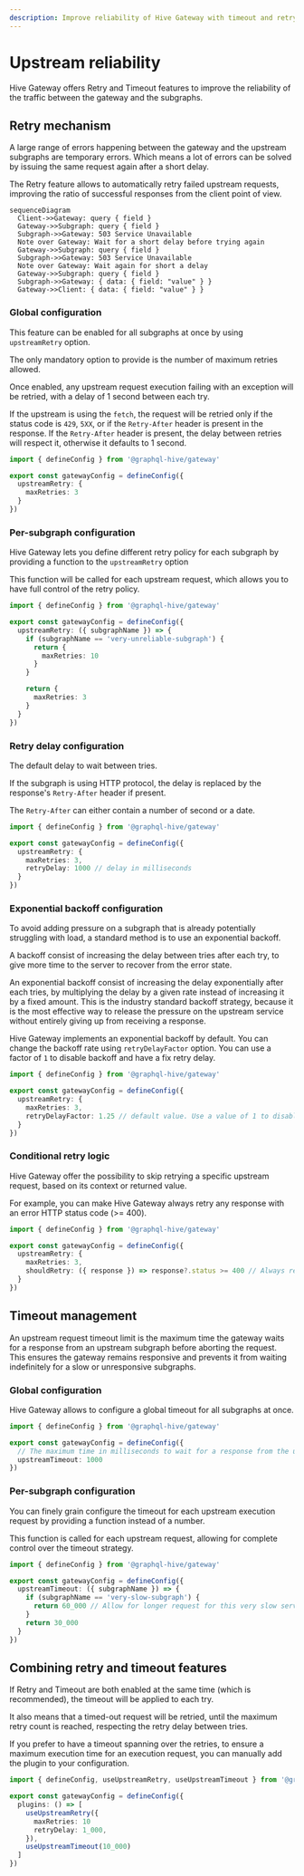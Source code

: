 ```yaml
---
description: Improve reliability of Hive Gateway with timeout and retry policy for upstream requests
---
```


# Upstream reliability

Hive Gateway offers Retry and Timeout features to improve the reliability of the traffic between the
gateway and the subgraphs.

## Retry mechanism

A large range of errors happening between the gateway and the upstream subgraphs are temporary
errors. Which means a lot of errors can be solved by issuing the same request again after a short
delay.

The Retry feature allows to automatically retry failed upstream requests, improving the ratio of
successful responses from the client point of view.

```mermaid
sequenceDiagram
  Client->>Gateway: query { field }
  Gateway->>Subgraph: query { field }
  Subgraph->>Gateway: 503 Service Unavailable
  Note over Gateway: Wait for a short delay before trying again
  Gateway->>Subgraph: query { field }
  Subgraph->>Gateway: 503 Service Unavailable
  Note over Gateway: Wait again for short a delay
  Gateway->>Subgraph: query { field }
  Subgraph->>Gateway: { data: { field: "value" } }
  Gateway->>Client: { data: { field: "value" } }
```

### Global configuration

This feature can be enabled for all subgraphs at once by using `upstreamRetry` option.

The only mandatory option to provide is the number of maximum retries allowed.

Once enabled, any upstream request execution failing with an exception will be retried, with a delay
of 1 second between each try.

If the upstream is using the `fetch`, the request will be retried only if the status code is `429`,
`5XX`, or if the `Retry-After` header is present in the response. If the `Retry-After` header is
present, the delay between retries will respect it, otherwise it defaults to 1 second.

```ts filename="gateway.config.ts"
import { defineConfig } from '@graphql-hive/gateway'

export const gatewayConfig = defineConfig({
  upstreamRetry: {
    maxRetries: 3
  }
})
```

### Per-subgraph configuration

Hive Gateway lets you define different retry policy for each subgraph by providing a function to the
`upstreamRetry` option

This function will be called for each upstream request, which allows you to have full control of the
retry policy.

```ts filename="gateway.config.ts"
import { defineConfig } from '@graphql-hive/gateway'

export const gatewayConfig = defineConfig({
  upstreamRetry: ({ subgraphName }) => {
    if (subgraphName == 'very-unreliable-subgraph') {
      return {
        maxRetries: 10
      }
    }

    return {
      maxRetries: 3
    }
  }
})
```

### Retry delay configuration

The default delay to wait between tries.

If the subgraph is using HTTP protocol, the delay is replaced by the response's `Retry-After`
header if present.

The `Retry-After` can either contain a number of second or a date.

```ts filename="gateway.config.ts"
import { defineConfig } from '@graphql-hive/gateway'

export const gatewayConfig = defineConfig({
  upstreamRetry: {
    maxRetries: 3,
    retryDelay: 1000 // delay in milliseconds
  }
})
```

### Exponential backoff configuration

To avoid adding pressure on a subgraph that is already potentially struggling with load, a standard
method is to use an exponential backoff.

A backoff consist of increasing the delay between tries after each try, to give more time to the
server to recover from the error state.

An exponential backoff consist of increasing the delay exponentially after each tries, by
multiplying the delay by a given rate instead of increasing it by a fixed amount. This is the
industry standard backoff strategy, because it is the most effective way to release the pressure on
the upstream service without entirely giving up from receiving a response.

Hive Gateway implements an exponential backoff by default. You can change the backoff rate using
`retryDelayFactor` option. You can use a factor of `1` to disable backoff and have a fix retry
delay.

```ts filename="gateway.config.ts"
import { defineConfig } from '@graphql-hive/gateway'

export const gatewayConfig = defineConfig({
  upstreamRetry: {
    maxRetries: 3,
    retryDelayFactor: 1.25 // default value. Use a value of 1 to disable backoff.
  }
})
```

### Conditional retry logic

Hive Gateway offer the possibility to skip retrying a specific upstream request, based on its
context or returned value.

For example, you can make Hive Gateway always retry any response with an error HTTP status code (>=
400).

```ts filename="gateway.config.ts"
import { defineConfig } from '@graphql-hive/gateway'

export const gatewayConfig = defineConfig({
  upstreamRetry: {
    maxRetries: 3,
    shouldRetry: ({ response }) => response?.status >= 400 // Always retry any HTTP errors
  }
})
```

## Timeout management

An upstream request timeout limit is the maximum time the gateway waits for a response from an
upstream subgraph before aborting the request. This ensures the gateway remains responsive and
prevents it from waiting indefinitely for a slow or unresponsive subgraphs.

### Global configuration

Hive Gateway allows to configure a global timeout for all subgraphs at once.

```ts filename="gateway.config.ts"
import { defineConfig } from '@graphql-hive/gateway'

export const gatewayConfig = defineConfig({
  // The maximum time in milliseconds to wait for a response from the upstream.
  upstreamTimeout: 1000
})
```

### Per-subgraph configuration

You can finely grain configure the timeout for each upstream execution request by providing a
function instead of a number.

This function is called for each upstream request, allowing for complete control over the timeout
strategy.

```ts filename="gateway.config.ts"
import { defineConfig } from '@graphql-hive/gateway'

export const gatewayConfig = defineConfig({
  upstreamTimeout: ({ subgraphName }) => {
    if (subgraphName == 'very-slow-subgraph') {
      return 60_000 // Allow for longer request for this very slow server
    }
    return 30_000
  }
})
```

## Combining retry and timeout features

If Retry and Timeout are both enabled at the same time (which is recommended), the timeout will be
applied to each try.

It also means that a timed-out request will be retried, until the maximum retry count is reached,
respecting the retry delay between tries.

If you prefer to have a timeout spanning over the retries, to ensure a maximum execution time for an
execution request, you can manually add the plugin to your configuration.

```ts filename="gateway.config.ts"
import { defineConfig, useUpstreamRetry, useUpstreamTimeout } from '@graphql-hive/gateway'

export const gatewayConfig = defineConfig({
  plugins: () => [
    useUpstreamRetry({
      maxRetries: 10
      retryDelay: 1_000,
    }),
    useUpstreamTimeout(10_000)
  ]
})
```
